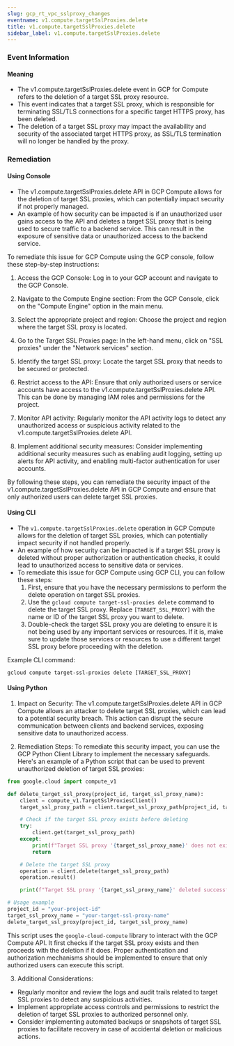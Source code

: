 ```yaml
--- 
slug: gcp_rt_vpc_sslproxy_changes
eventname: v1.compute.targetSslProxies.delete
title: v1.compute.targetSslProxies.delete
sidebar_label: v1.compute.targetSslProxies.delete
---
```

                       
### Event Information

#### Meaning

- The v1.compute.targetSslProxies.delete event in GCP for Compute refers to the deletion of a target SSL proxy resource.
- This event indicates that a target SSL proxy, which is responsible for terminating SSL/TLS connections for a specific target HTTPS proxy, has been deleted.
- The deletion of a target SSL proxy may impact the availability and security of the associated target HTTPS proxy, as SSL/TLS termination will no longer be handled by the proxy.

### Remediation

#### Using Console

- The v1.compute.targetSslProxies.delete API in GCP Compute allows for the deletion of target SSL proxies, which can potentially impact security if not properly managed.
- An example of how security can be impacted is if an unauthorized user gains access to the API and deletes a target SSL proxy that is being used to secure traffic to a backend service. This can result in the exposure of sensitive data or unauthorized access to the backend service.

To remediate this issue for GCP Compute using the GCP console, follow these step-by-step instructions:

1. Access the GCP Console: Log in to your GCP account and navigate to the GCP Console.

2. Navigate to the Compute Engine section: From the GCP Console, click on the "Compute Engine" option in the main menu.

3. Select the appropriate project and region: Choose the project and region where the target SSL proxy is located.

4. Go to the Target SSL Proxies page: In the left-hand menu, click on "SSL proxies" under the "Network services" section.

5. Identify the target SSL proxy: Locate the target SSL proxy that needs to be secured or protected.

6. Restrict access to the API: Ensure that only authorized users or service accounts have access to the v1.compute.targetSslProxies.delete API. This can be done by managing IAM roles and permissions for the project.

7. Monitor API activity: Regularly monitor the API activity logs to detect any unauthorized access or suspicious activity related to the v1.compute.targetSslProxies.delete API.

8. Implement additional security measures: Consider implementing additional security measures such as enabling audit logging, setting up alerts for API activity, and enabling multi-factor authentication for user accounts.

By following these steps, you can remediate the security impact of the v1.compute.targetSslProxies.delete API in GCP Compute and ensure that only authorized users can delete target SSL proxies.

#### Using CLI

- The `v1.compute.targetSslProxies.delete` operation in GCP Compute allows for the deletion of target SSL proxies, which can potentially impact security if not handled properly.
- An example of how security can be impacted is if a target SSL proxy is deleted without proper authorization or authentication checks, it could lead to unauthorized access to sensitive data or services.
- To remediate this issue for GCP Compute using GCP CLI, you can follow these steps:
  1. First, ensure that you have the necessary permissions to perform the delete operation on target SSL proxies.
  2. Use the `gcloud compute target-ssl-proxies delete` command to delete the target SSL proxy. Replace `[TARGET_SSL_PROXY]` with the name or ID of the target SSL proxy you want to delete.
  3. Double-check the target SSL proxy you are deleting to ensure it is not being used by any important services or resources. If it is, make sure to update those services or resources to use a different target SSL proxy before proceeding with the deletion.

Example CLI command:
```
gcloud compute target-ssl-proxies delete [TARGET_SSL_PROXY]
```

#### Using Python

1. Impact on Security: The v1.compute.targetSslProxies.delete API in GCP Compute allows an attacker to delete target SSL proxies, which can lead to a potential security breach. This action can disrupt the secure communication between clients and backend services, exposing sensitive data to unauthorized access.

2. Remediation Steps: To remediate this security impact, you can use the GCP Python Client Library to implement the necessary safeguards. Here's an example of a Python script that can be used to prevent unauthorized deletion of target SSL proxies:

```python
from google.cloud import compute_v1

def delete_target_ssl_proxy(project_id, target_ssl_proxy_name):
    client = compute_v1.TargetSslProxiesClient()
    target_ssl_proxy_path = client.target_ssl_proxy_path(project_id, target_ssl_proxy_name)

    # Check if the target SSL proxy exists before deleting
    try:
        client.get(target_ssl_proxy_path)
    except:
        print(f"Target SSL proxy '{target_ssl_proxy_name}' does not exist.")
        return

    # Delete the target SSL proxy
    operation = client.delete(target_ssl_proxy_path)
    operation.result()

    print(f"Target SSL proxy '{target_ssl_proxy_name}' deleted successfully.")

# Usage example
project_id = "your-project-id"
target_ssl_proxy_name = "your-target-ssl-proxy-name"
delete_target_ssl_proxy(project_id, target_ssl_proxy_name)
```

This script uses the `google-cloud-compute` library to interact with the GCP Compute API. It first checks if the target SSL proxy exists and then proceeds with the deletion if it does. Proper authentication and authorization mechanisms should be implemented to ensure that only authorized users can execute this script.

3. Additional Considerations:
- Regularly monitor and review the logs and audit trails related to target SSL proxies to detect any suspicious activities.
- Implement appropriate access controls and permissions to restrict the deletion of target SSL proxies to authorized personnel only.
- Consider implementing automated backups or snapshots of target SSL proxies to facilitate recovery in case of accidental deletion or malicious actions.


 